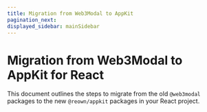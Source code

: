 ```yaml
---
title: Migration from Web3Modal to AppKit
pagination_next: 
displayed_sidebar: mainSidebar
---
```



# Migration from Web3Modal to AppKit for React

This document outlines the steps to migrate from the old `@web3modal` packages to the new `@reown/appkit` packages in your React project.